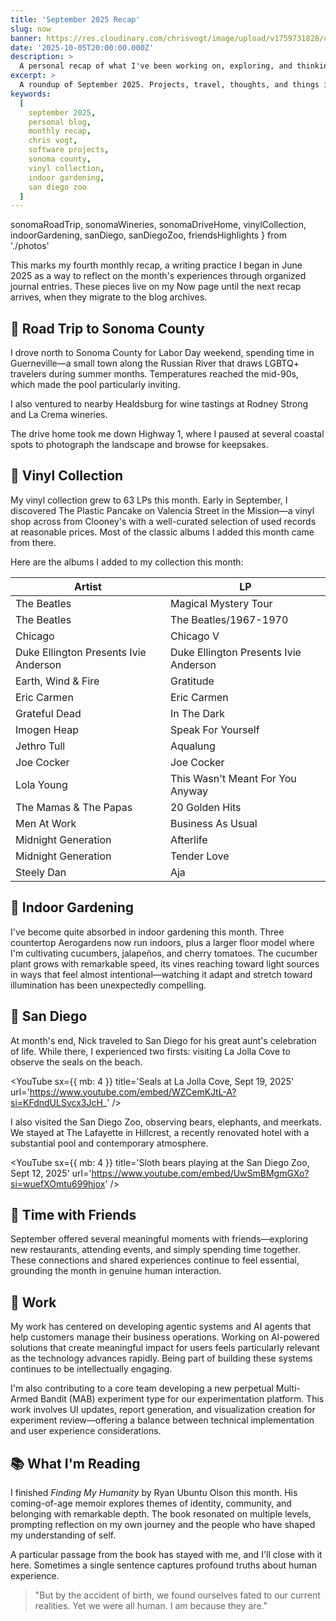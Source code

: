 ```yaml
---
title: 'September 2025 Recap'
slug: now
banner: https://res.cloudinary.com/chrisvogt/image/upload/v1759731828/chrisvogt-me/thumbnails/sept-2025-banner.webp
date: '2025-10-05T20:00:00.000Z'
description: >
  A personal recap of what I've been working on, exploring, and thinking about in September 2025.
excerpt: >
  A roundup of September 2025. Projects, travel, thoughts, and things in between.
keywords:
  [
    september 2025,
    personal blog,
    monthly recap,
    chris vogt,
    software projects,
    sonoma county,
    vinyl collection,
    indoor gardening,
    san diego zoo
  ]
---
```


  sonomaRoadTrip,
  sonomaWineries,
  sonomaDriveHome,
  vinylCollection,
  indoorGardening,
  sanDiego,
  sanDiegoZoo,
  friendsHighlights
} from './photos'

This marks my fourth monthly recap, a writing practice I began in June 2025 as a way to reflect on the month's experiences through organized journal entries. These pieces live on my Now page until the next recap arrives, when they migrate to the blog archives.

## 🚗 Road Trip to Sonoma County

I drove north to Sonoma County for Labor Day weekend, spending time in Guerneville—a small town along the Russian River that draws LGBTQ+ travelers during summer months. Temperatures reached the mid-90s, which made the pool particularly inviting.

<PhotoGallery photos={sonomaRoadTrip} />

I also ventured to nearby Healdsburg for wine tastings at Rodney Strong and La Crema wineries.

<PhotoGallery photos={sonomaWineries} />

The drive home took me down Highway 1, where I paused at several coastal spots to photograph the landscape and browse for keepsakes.

<PhotoGallery photos={sonomaDriveHome} />

## 🎵 Vinyl Collection

My vinyl collection grew to 63 LPs this month. Early in September, I discovered The Plastic Pancake on Valencia Street in the Mission—a vinyl shop across from Clooney's with a well-curated selection of used records at reasonable prices. Most of the classic albums I added this month came from there.

Here are the albums I added to my collection this month:

<Table>
  <thead>
    <tr>
      <th>Artist</th>
      <th>LP</th>
    </tr>
  </thead>
  <tbody>
    <tr>
      <td>The Beatles</td>
      <td>Magical Mystery Tour</td>
    </tr>
    <tr>
      <td>The Beatles</td>
      <td>The Beatles/1967-1970</td>
    </tr>
    <tr>
      <td>Chicago</td>
      <td>Chicago V</td>
    </tr>
    <tr>
      <td>Duke Ellington Presents Ivie Anderson</td>
      <td>Duke Ellington Presents Ivie Anderson</td>
    </tr>
    <tr>
      <td>Earth, Wind & Fire</td>
      <td>Gratitude</td>
    </tr>
    <tr>
      <td>Eric Carmen</td>
      <td>Eric Carmen</td>
    </tr>
    <tr>
      <td>Grateful Dead</td>
      <td>In The Dark</td>
    </tr>
    <tr>
      <td>Imogen Heap</td>
      <td>Speak For Yourself</td>
    </tr>
    <tr>
      <td>Jethro Tull</td>
      <td>Aqualung</td>
    </tr>
    <tr>
      <td>Joe Cocker</td>
      <td>Joe Cocker</td>
    </tr>
    <tr>
      <td>Lola Young</td>
      <td>This Wasn't Meant For You Anyway</td>
    </tr>
    <tr>
      <td>The Mamas & The Papas</td>
      <td>20 Golden Hits</td>
    </tr>
    <tr>
      <td>Men At Work</td>
      <td>Business As Usual</td>
    </tr>
    <tr>
      <td>Midnight Generation</td>
      <td>Afterlife</td>
    </tr>
    <tr>
      <td>Midnight Generation</td>
      <td>Tender Love</td>
    </tr>
    <tr>
      <td>Steely Dan</td>
      <td>Aja</td>
    </tr>
  </tbody>
</Table>

<PhotoGallery photos={vinylCollection} />

## 🌱 Indoor Gardening

I've become quite absorbed in indoor gardening this month. Three countertop Aerogardens now run indoors, plus a larger floor model where I'm cultivating cucumbers, jalapeños, and cherry tomatoes. The cucumber plant grows with remarkable speed, its vines reaching toward light sources in ways that feel almost intentional—watching it adapt and stretch toward illumination has been unexpectedly compelling.

<PhotoGallery photos={indoorGardening} />

## 🦁 San Diego

At month's end, Nick traveled to San Diego for his great aunt's celebration of life. While there, I experienced two firsts: visiting La Jolla Cove to observe the seals on the beach.

<PhotoGallery photos={sanDiego} />

<YouTube
  sx={{ mb: 4 }}
  title='Seals at La Jolla Cove, Sept 19, 2025'
  url='https://www.youtube.com/embed/WZCemKJtL-A?si=KFdndULSvcx3JcH_'
/>

I also visited the San Diego Zoo, observing bears, elephants, and meerkats. We stayed at The Lafayette in Hillcrest, a recently renovated hotel with a substantial pool and contemporary atmosphere.

<PhotoGallery photos={sanDiegoZoo} />

<YouTube
  sx={{ mb: 4 }}
  title='Sloth bears playing at the San Diego Zoo, Sept 12, 2025'
  url='https://www.youtube.com/embed/UwSmBMgmGXo?si=wuefXOmtu699hjox'
/>

## 👥 Time with Friends

September offered several meaningful moments with friends—exploring new restaurants, attending events, and simply spending time together. These connections and shared experiences continue to feel essential, grounding the month in genuine human interaction.

<PhotoGallery photos={friendsHighlights} />

## 💼 Work

My work has centered on developing agentic systems and AI agents that help customers manage their business operations. Working on AI-powered solutions that create meaningful impact for users feels particularly relevant as the technology advances rapidly. Being part of building these systems continues to be intellectually engaging.

I'm also contributing to a core team developing a new perpetual Multi-Armed Bandit (MAB) experiment type for our experimentation platform. This work involves UI updates, report generation, and visualization creation for experiment review—offering a balance between technical implementation and user experience considerations.

## 📚 What I'm Reading

I finished _Finding My Humanity_ by Ryan Ubuntu Olson this month. His coming-of-age memoir explores themes of identity, community, and belonging with remarkable depth. The book resonated on multiple levels, prompting reflection on my own journey and the people who have shaped my understanding of self.

A particular passage from the book has stayed with me, and I'll close with it here. Sometimes a single sentence captures profound truths about human experience.

> "But by the accident of birth, we found ourselves fated to our current realities. Yet we were all human. I am because they are."
